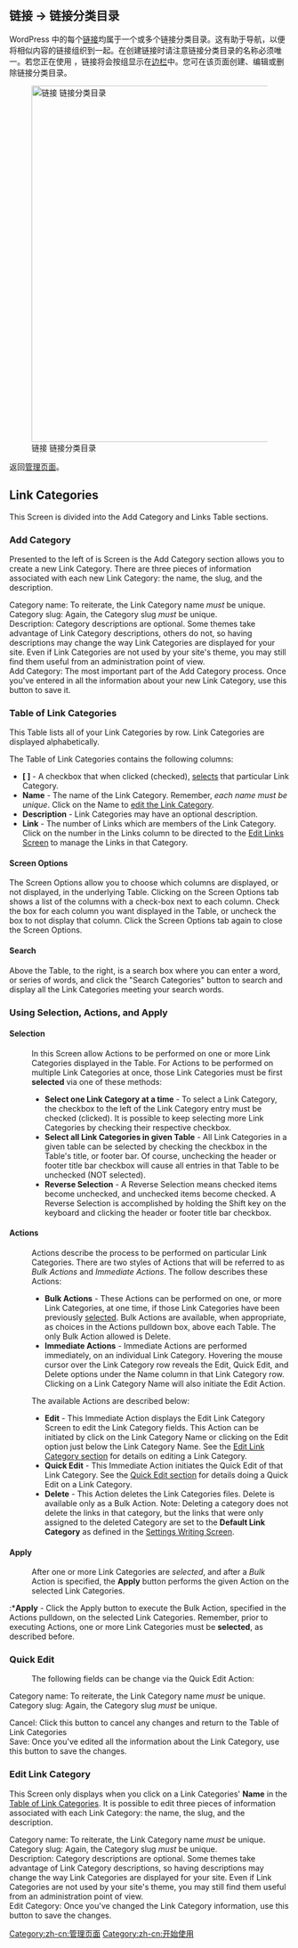 {{Languages|
{{en|Links Link Categories Screen}}
{{ja|Links Link Categories SubPanel}}
{{pt-br|Sub-Painel Categorias de Links}}
{{zh-cn|链接 链接分类目录页面}}
}}

==链接 &rarr; 链接分类目录==

WordPress 中的每个[[zh-cn:链接 编辑页面|链接]]均属于一个或多个链接分类目录。这有助于导航，以便将相似内容的链接组织到一起。在创建链接时请注意链接分类目录的名称必须唯一。若您正在使用 {{DefaultTheme}}，链接将会按组显示在[[zh-cn:术语表#边栏（Sidebar）|边栏]]中。您可在该页面创建、编辑或删除链接分类目录。

[[Image:linkcats.png|640px|right|链接 链接分类目录]]


返回[[管理页面]]。

==Link Categories==
This Screen is divided into the Add Category and Links Table sections.  

===Add Category===
Presented to the left of is Screen is the Add Category section allows you to create a new Link Category.  There are three pieces of information associated with each new Link Category:  the name, the slug, and the description.

;Category name: To reiterate, the Link Category name ''must'' be unique.
;Category slug: Again, the Category slug ''must'' be unique. 
;Description:  Category descriptions are optional.  Some themes take advantage of Link Category descriptions, others do not, so having descriptions may change the way Link Categories are displayed for your site.  Even if Link Categories are not used by your site's theme, you may still find them useful from an administration point of view.
;Add Category:  The most important part of the Add Category process.  Once you've entered in all the information about your new Link Category, use this button to save it.

===Table of Link Categories===

This Table lists all of your Link Categories by row.  Link Categories are displayed alphabetically.  

The Table of Link Categories contains the following columns:

*'''[ ]''' - A checkbox that when clicked (checked), [[#Selection|selects]] that particular Link Category. 
*'''Name''' - The name of the Link Category.  Remember, ''each name must be unique''. Click on the Name to [[#Edit Link Category|edit the Link Category]].
*'''Description''' - Link Categories may have an optional description.  
*'''Link''' - The number of Links which are members of the Link Category.  Click on the number in the Links column to be directed to the [[#Edit Link Category|Edit Links Screen]] to manage the Links in that Category. 

====Screen Options====
The Screen Options allow you to choose which columns are displayed, or not displayed, in the underlying Table.  Clicking on the Screen Options tab shows a list of the columns with a check-box next to each column.  Check the box for each column you want displayed in the Table, or uncheck the box to not display that column.  Click the Screen Options tab again to close the Screen Options.

====Search====
Above the Table, to the right, is a search box where you can enter a word, or series of words, and click the "Search Categories" button to search and display all the Link Categories meeting your search words.

===Using Selection, Actions, and Apply===
====Selection====
:In this Screen allow Actions to be performed on one or more Link Categories displayed in the Table.  For Actions to be performed on multiple Link Categories at once, those Link Categories must be first '''selected''' via one of these methods:
:*'''Select one Link Category at a time''' - To select a Link Category, the checkbox to the left of the Link Category entry must be checked (clicked).  It is possible to keep selecting more Link Categories by checking their respective checkbox.
:*'''Select all Link Categories in given Table''' - All Link Categories in a given table can be selected by checking the checkbox in the Table's title, or footer bar.  Of course, unchecking the header or footer title bar checkbox will cause all entries in that Table to be unchecked (NOT selected). 
:*'''Reverse Selection''' - A Reverse Selection means checked items become unchecked, and unchecked items become checked. A Reverse Selection is accomplished by holding the Shift key on the keyboard and clicking the header or footer title bar checkbox.

====Actions====
:Actions describe the process to be performed on particular Link Categories.  There are two styles of Actions that will be referred to as ''Bulk Actions'' and ''Immediate Actions''.  The follow describes these Actions:
:*'''Bulk Actions''' - These Actions can be performed on one, or more Link Categories, at one time, if those Link Categories have been previously [[#Selection|selected]]. Bulk Actions are available, when appropriate, as choices in the Actions pulldown box, above each Table.  The only Bulk Action allowed is Delete.   
:*'''Immediate Actions''' - Immediate Actions are performed immediately, on an individual Link Category.  Hovering the mouse cursor over the Link Category row reveals the Edit, Quick Edit, and Delete options under the Name column in that Link Category row.  Clicking on a Link Category Name will also initiate the Edit Action.

:The available Actions are described below: 
:*'''Edit''' - This Immediate Action displays the Edit Link Category Screen to edit the Link Category fields.  This Action can be initiated by click on the Link Category Name or clicking on the Edit option just below the Link Category Name.  See the [[#Edit Link Category|Edit Link Category section]] for details on editing a Link Category.
:*'''Quick Edit''' - This Immediate Action initiates the Quick Edit of that Link Category.  See the [[#Quick Edit|Quick Edit section]] for details doing a Quick Edit on a Link Category. 
:*'''Delete''' - This Action deletes the Link Categories files.  Delete is available only as a Bulk Action. Note:  Deleting a category does not delete the links in that category, but the links that were only assigned to the deleted Category are set to the '''Default Link Category''' as defined in the [[Settings Writing Screen]].

====Apply====
:After one or more Link Categories are ''selected'', and after a ''Bulk'' Action is specified, the '''Apply''' button performs the given Action on the selected Link Categories.

:*'''Apply''' - Click the Apply button to execute the Bulk Action, specified in the Actions pulldown, on the selected Link Categories.  Remember, prior to executing Actions, one or more Link Categories must be '''selected''', as described before.

===Quick Edit===
: The following fields can be change via the Quick Edit Action:

;Category name: To reiterate, the Link Category name ''must'' be unique.
;Category slug: Again, the Category slug ''must'' be unique. 

;Cancel: Click this button to cancel any changes and return to the Table of Link Categories
;Save: Once you've edited all the information about the Link Category, use this button to save the changes.

===Edit Link Category===
This Screen only displays when you click on a Link Categories' '''Name''' in the [[#Table of Link Categories|Table of Link Categories]].  It is possible to edit three pieces of information associated with each Link Category:  the name, the slug, and the description.

;Category name: To reiterate, the Link Category name ''must'' be unique.
;Category slug: Again, the Category slug ''must'' be unique. 
;Description:  Category descriptions are optional.  Some themes take advantage of Link Category descriptions, so having descriptions may change the way Link Categories are displayed for your site.  Even if Link Categories are not used by your site's theme, you may still find them useful from an administration point of view.
;Edit Category:  Once you've changed the Link Category information, use this button to save the changes.

{{zh-cn:管理页面页脚}}

[[Category:zh-cn:管理页面]]
[[Category:zh-cn:开始使用]]

{{zh-cn:Stub}}